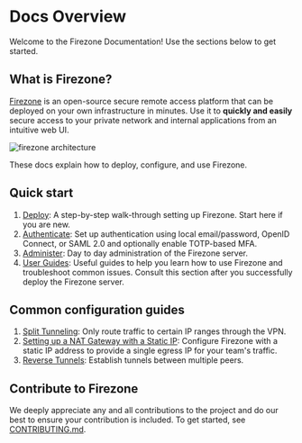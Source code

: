 
# Docs Overview

Welcome to the Firezone Documentation! Use the sections below to get started.

## What is Firezone?

[Firezone](/) is an open-source secure remote access platform that can be
deployed on your own infrastructure in minutes. Use it to **quickly and easily**
secure access to your private network and internal applications from an
intuitive web UI.

<Image
  className="mx-auto"
  width={960}
  height={540}
  alt="firezone architecture"
  src="/images/firezone-architecture.png"
/>

These docs explain how to deploy, configure, and use Firezone.

## Quick start

1. [Deploy](/docs/deploy): A step-by-step walk-through setting up Firezone.
   Start here if you are new.
1. [Authenticate](/docs/authenticate): Set up authentication using local
   email/password, OpenID Connect, or SAML 2.0 and optionally enable TOTP-based
   MFA.
1. [Administer](/docs/administer): Day to day administration of the Firezone
   server.
1. [User Guides](/docs/user-guides): Useful guides to help you learn how to use
   Firezone and troubleshoot common issues. Consult this section after you
   successfully deploy the Firezone server.

## Common configuration guides

1. [Split Tunneling](/docs/user-guides/use-cases/split-tunnel): Only route
   traffic to certain IP ranges through the VPN.
1. [Setting up a NAT Gateway with a Static IP](/docs/user-guides/use-cases/nat-gateway):
   Configure Firezone with a static IP address to provide a single egress IP for
   your team's traffic.
1. [Reverse Tunnels](/docs/user-guides/use-cases/reverse-tunnel): Establish
   tunnels between multiple peers.

<SupportOptions />

## Contribute to Firezone

We deeply appreciate any and all contributions to the project and do our best to
ensure your contribution is included. To get started, see
[CONTRIBUTING.md](https://github.com/firezone/firezone/blob/legacy/CONTRIBUTING.md).
